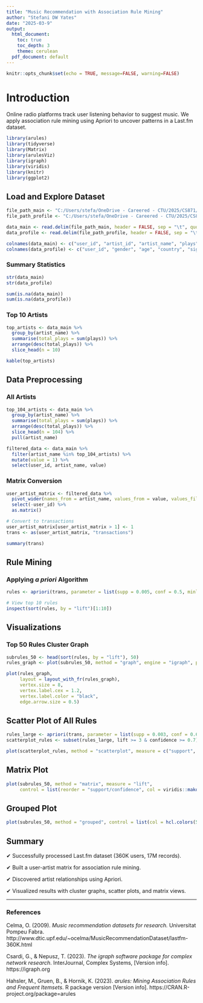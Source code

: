 ---
title: "Music Recommendation with Association Rule Mining"
author: "Stefani DW Yates"
date: "2025-03-9"
output:
  html_document:
    toc: true
    toc_depth: 3
    theme: cerulean
  pdf_document: default
---

```{r setup, include=FALSE}
knitr::opts_chunk$set(echo = TRUE, message=FALSE, warning=FALSE)
```

# Introduction

Online radio platforms track user listening behavior to suggest music.
We apply association rule mining using Apriori to uncover patterns in a Last.fm dataset.

```{r load_libraries}
library(arules)
library(tidyverse)
library(Matrix)
library(arulesViz)
library(igraph)
library(viridis)
library(knitr)
library(ggplot2)
```

## Load and Explore Dataset
```{r EDA}
file_path_main <- "C:/Users/stefa/OneDrive - Careered - CTU/2025/CS871/Week 9/lastfm-dataset-360K/lastfm-dataset-360K/usersha1-artmbid-artname-plays.tsv"
file_path_profile <- "C:/Users/stefa/OneDrive - Careered - CTU/2025/CS871/Week 9/lastfm-dataset-360K/lastfm-dataset-360K/usersha1-profile.tsv"

data_main <- read.delim(file_path_main, header = FALSE, sep = "\t", quote = "", fill = TRUE, stringsAsFactors = FALSE)
data_profile <- read.delim(file_path_profile, header = FALSE, sep = "\t", quote = "", fill = TRUE, stringsAsFactors = FALSE)

colnames(data_main) <- c("user_id", "artist_id", "artist_name", "plays")
colnames(data_profile) <- c("user_id", "gender", "age", "country", "signup_date")
```

### Summary Statistics
```{r summary_stats}
str(data_main)
str(data_profile)
```
```{r missing_values}
sum(is.na(data_main))
sum(is.na(data_profile))
```

### Top 10 Artists
```{r top10, fig.align="center", fig.width=8}
top_artists <- data_main %>%
  group_by(artist_name) %>%
  summarise(total_plays = sum(plays)) %>%
  arrange(desc(total_plays)) %>%
  slice_head(n = 10)

kable(top_artists)
```

## Data Preprocessing
### All Artists
```{r 104}
top_104_artists <- data_main %>%
  group_by(artist_name) %>%
  summarise(total_plays = sum(plays)) %>%
  arrange(desc(total_plays)) %>%
  slice_head(n = 104) %>%
  pull(artist_name)

filtered_data <- data_main %>%
  filter(artist_name %in% top_104_artists) %>%
  mutate(value = 1) %>%
  select(user_id, artist_name, value)
```

### Matrix Conversion
```{r artist_matrix}
user_artist_matrix <- filtered_data %>%
  pivot_wider(names_from = artist_name, values_from = value, values_fill = list(value = 0)) %>%
  select(-user_id) %>%
  as.matrix()

# Convert to transactions
user_artist_matrix[user_artist_matrix > 1] <- 1  
trans <- as(user_artist_matrix, "transactions")

summary(trans)
```

## Rule Mining
### Applying *a priori* Algorithm
```{r rules}
rules <- apriori(trans, parameter = list(supp = 0.005, conf = 0.5, minlen = 2))

# View top 10 rules
inspect(sort(rules, by = "lift")[1:10])
```

## Visualizations
### Top 50 Rules Cluster Graph
```{r cluster50, fig.align="center", fig.width=10, fig.height=8}
subrules_50 <- head(sort(rules, by = "lift"), 50)
rules_graph <- plot(subrules_50, method = "graph", engine = "igraph", plot = FALSE)

plot(rules_graph,
     layout = layout_with_fr(rules_graph),
     vertex.size = 8,
     vertex.label.cex = 1.2,
     vertex.label.color = "black",
     edge.arrow.size = 0.5)
```

## Scatter Plot of All Rules
```{r scatter, fig.align="center", fig.width=12, fig.height=8}
rules_large <- apriori(trans, parameter = list(supp = 0.003, conf = 0.6, minlen = 2, maxlen = 5))
scatterplot_rules <- subset(rules_large, lift >= 3 & confidence >= 0.7)

plot(scatterplot_rules, method = "scatterplot", measure = c("support", "lift"), shading = "confidence")
```

## Matrix Plot
```{r matrix, fig.align="center", fig.width=12, fig.height=8}
plot(subrules_50, method = "matrix", measure = "lift", 
     control = list(reorder = "support/confidence", col = viridis::mako(2.5)))
```

## Grouped Plot
```{r grouped, fig.align="center", fig.width=12, fig.height=8}
plot(subrules_50, method = "grouped", control = list(col = hcl.colors(5, "Blues")))
```

## Summary

✔ Successfully processed Last.fm dataset (360K users, 17M records).

✔ Built a user-artist matrix for association rule mining.

✔ Discovered artist relationships using Apriori.

✔ Visualized results with cluster graphs, scatter plots, and matrix views.

----------------------------------------------------------------------
### References

Celma, O. (2009). *Music recommendation datasets for research.* Universitat Pompeu Fabra. http://www.dtic.upf.edu/~ocelma/MusicRecommendationDataset/lastfm-360K.html

Csardi, G., & Nepusz, T. (2023). *The igraph software package for complex network research*. InterJournal, Complex Systems, [Version info]. https://igraph.org

Hahsler, M., Gruen, B., & Hornik, K. (2023). *arules: Mining Association Rules and Frequent Itemsets*. R package version [Version info]. https://CRAN.R-project.org/package=arules